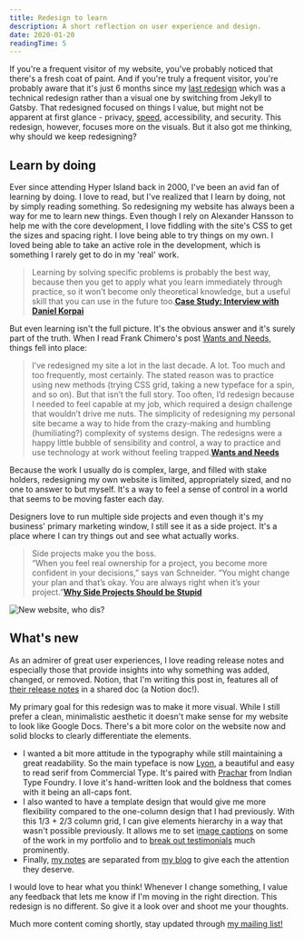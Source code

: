 ```yaml
---
title: Redesign to learn
description: A short reflection on user experience and design.
date: 2020-01-20
readingTime: 5
---
```


If you're a frequent visitor of my website, you've probably noticed that there's a fresh coat of paint. And if you're truly a frequent visitor, you're probably aware that it's just 6 months since my [last redesign](newdesign/) which was a technical redesign rather than a visual one by switching from Jekyll to Gatsby. That redesigned focused on things I value, but might not be apparent at first glance - privacy, [speed](/waiting/), accessibility, and security. This redesign, however, focuses more on the visuals. But it also got me thinking, why should we keep redesigning?

## Learn by doing

Ever since attending Hyper Island back in 2000, I've been an avid fan of learning by doing. I love to read, but I've realized that I learn by doing, not by simply reading something. So redesigning my website has always been a way for me to learn new things. Even though I rely on Alexander Hansson to help me with the core development, I love fiddling with the site's CSS to get the sizes and spacing right. I love being able to try things on my own. I loved being able to take an active role in the development, which is something I rarely get to do in my 'real' work.

> Learning by solving specific problems is probably the best way, because then you get to apply what you learn immediately through practice, so it won’t become only theoretical knowledge, but a useful skill that you can use in the future too.**[Case Study: Interview with Daniel Korpai](https://www.casestudy.club/interviews/daniel-korpai)**

But even learning isn't the full picture. It's the obvious answer and it's surely part of the truth. When I read Frank Chimero's post [Wants and Needs](https://frankchimero.com/blog/2020/wants-and-needs/), things fell into place:

> I’ve redesigned my site a lot in the last decade. A lot. Too much and too frequently, most certainly. The stated reason was to practice using new methods (trying CSS grid, taking a new typeface for a spin, and so on). But that isn’t the full story. Too often, I’d redesign because I needed to feel capable at my job, which required a design challenge that wouldn’t drive me nuts. The simplicity of redesigning my personal site became a way to hide from the crazy-making and humbling (humiliating?) complexity of systems design. The redesigns were a happy little bubble of sensibility and control, a way to practice and use technology at work without feeling trapped.**[Wants and Needs](https://frankchimero.com/blog/2020/wants-and-needs/)**

Because the work I usually do is complex, large, and filled with stake holders, redesigning my own website is limited, appropriately sized, and no one to answer to but myself. It's a way to feel a sense of control in a world that seems to be moving faster each day.

Designers love to run multiple side projects and even though it's my business' primary marketing window, I still see it as a side project. It's a place where I can try things out and see what actually works.

> Side projects make you the boss.<br />
> “When you feel real ownership for a project, you become more confident in your decisions,” says van Schneider. “You might change your plan and that’s okay. You are always right when it’s your project.”**[Why Side Projects Should be Stupid](https://vanschneider.com/why-side-projects-should-be-stupid)**

![New website, who dis?](newwebsite.png)

## What's new

As an admirer of great user experiences, I love reading release notes and especially those that provide insights into why something was added, changed, or removed. Notion, that I'm writing this post in, features all of [their release notes](https://www.notion.so/What-s-New-157765353f2c4705bd45474e5ba8b46c) in a shared doc (a Notion doc!).

My primary goal for this redesign was to make it more visual. While I still prefer a clean, minimalistic aesthetic it doesn't make sense for my website to look like Google Docs. There's a bit more color on the website now and solid blocks to clearly differentiate the elements.

- I wanted a bit more attitude in the typography while still maintaining a great readability. So the main typeface is now [Lyon](https://commercialtype.com/catalog/lyon_text), a beautiful and easy to read serif from Commercial Type. It's paired with [Prachar](https://www.indiantypefoundry.com/fonts/prachar) from Indian Type Foundry. I love it's hand-written look and the boldness that comes with it being an all-caps font.
- I also wanted to have a template design that would give me more flexibility compared to the one-column design that I had previously. With this 1/3 + 2/3 column grid, I can give elements hierarchy in a way that wasn't possible previously. It allows me to set i[mage captions](/case/eon) on some of the work in my portfolio and to [break out testimonials](/work-with-me) much prominently.
- Finally, [my notes](/notes) are separated from [my blog](/blog) to give each the attention they deserve.

I would love to hear what you think! Whenever I change something, I value any feedback that lets me know if I'm moving in the right direction. This redesign is no different. So give it a look over and shoot me your thoughts.

Much more content coming shortly, stay updated through [my mailing list!](/newsletter)